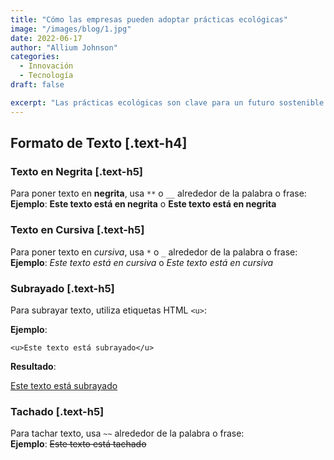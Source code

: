 ```yaml
---
title: "Cómo las empresas pueden adoptar prácticas ecológicas"
image: "/images/blog/1.jpg"
date: 2022-06-17
author: "Allium Johnson"
categories:
  - Innovación
  - Tecnología
draft: false

excerpt: "Las prácticas ecológicas son clave para un futuro sostenible. Descubre cómo tu empresa puede implementar cambios significativos y responsables."
---
```


## Formato de Texto [.text-h4]

### Texto en Negrita [.text-h5]

Para poner texto en **negrita**, usa `**` o `__` alrededor de la palabra o frase:  
**Ejemplo**: **Este texto está en negrita** o **Este texto está en negrita**

### Texto en Cursiva [.text-h5]

Para poner texto en *cursiva*, usa `*` o `_` alrededor de la palabra o frase:  
**Ejemplo**: _Este texto está en cursiva_ o _Este texto está en cursiva_

### Subrayado [.text-h5]

Para subrayar texto, utiliza etiquetas HTML `<u>`:

**Ejemplo**:

`<u>Este texto está subrayado</u>`

**Resultado**:

<u>Este texto está subrayado</u>

### Tachado [.text-h5]

Para tachar texto, usa `~~` alrededor de la palabra o frase:  
**Ejemplo**: ~~Este texto está tachado~~
